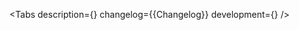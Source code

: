 

<Meta of={Stories} />

<ComponentHeader
    name='Comment'
    design='https://www.figma.com/file/cdNnkh2QdxuvYLrBm4cubM/Web-%3A%3A-Core-Default-Components?type=design&node-id=101197%3A7563&mode=design&t=Itgzojk9BOtPqYkS-1'
    children='Используется для отображаения комментариев.'
/>

<Tabs
    description={<Description />}
    changelog={<Markdown>{Changelog}</Markdown>}
    development={<Development />}
/>
